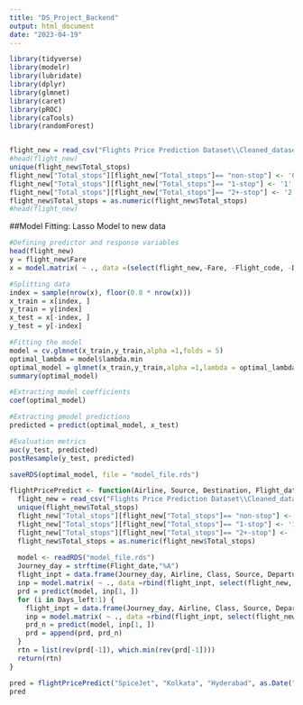 ```yaml
---
title: "DS_Project_Backend"
output: html_document
date: "2023-04-19"
---
```


```r
library(tidyverse)
library(modelr)
library(lubridate)
library(dplyr)
library(glmnet)
library(caret)
library(pROC)
library(caTools)
library(randomForest)


flight_new = read_csv("Flights Price Prediction Dataset\\Cleaned_dataset.csv", show_col_types = FALSE)
#head(flight_new)
unique(flight_new$Total_stops)
flight_new["Total_stops"][flight_new["Total_stops"]== "non-stop"] <- '0'
flight_new["Total_stops"][flight_new["Total_stops"]== "1-stop"] <- '1'
flight_new["Total_stops"][flight_new["Total_stops"]== "2+-stop"] <- '2'
flight_new$Total_stops = as.numeric(flight_new$Total_stops)
#head(flight_new)
```

##Model Fitting: Lasso Model to new data
```r
#Defining predictor and response variables
head(flight_new)
y = flight_new$Fare
x = model.matrix( ~ ., data =(select(flight_new,-Fare, -Flight_code, -Date_of_journey, -Duration_in_hours)))

#Splitting data
index = sample(nrow(x), floor(0.8 * nrow(x)))
x_train = x[index, ]
y_train = y[index]
x_test = x[-index, ]
y_test = y[-index]

#Fitting the model
model = cv.glmnet(x_train,y_train,alpha =1,folds = 5)
optimal_lambda = model$lambda.min
optimal_model = glmnet(x_train,y_train,alpha =1,lambda = optimal_lambda)
summary(optimal_model)

#Extracting model coefficients
coef(optimal_model)
```

```r
#Extracting pmodel predictions
predicted = predict(optimal_model, x_test)

#Evaluation metrics
auc(y_test, predicted)
postResample(y_test, predicted)

saveRDS(optimal_model, file = "model_file.rds")

```

```r

flightPricePredict <- function(Airline, Source, Destination, Flight_date, Days_left, Class, Total_stops, Arrival, Departure){
  flight_new = read_csv("Flights Price Prediction Dataset\\Cleaned_dataset.csv", show_col_types = FALSE)
  unique(flight_new$Total_stops)
  flight_new["Total_stops"][flight_new["Total_stops"]== "non-stop"] <- '0'
  flight_new["Total_stops"][flight_new["Total_stops"]== "1-stop"] <- '1'
  flight_new["Total_stops"][flight_new["Total_stops"]== "2+-stop"] <- '2'
  flight_new$Total_stops = as.numeric(flight_new$Total_stops)
  
  model <- readRDS("model_file.rds")
  Journey_day = strftime(Flight_date,"%A")
  flight_inpt = data.frame(Journey_day, Airline, Class, Source, Departure, Total_stops, Arrival, Destination, Days_left)
  inp = model.matrix( ~ ., data =rbind(flight_inpt, select(flight_new,-Fare, -Flight_code, -Date_of_journey, -Duration_in_hours)))
  prd = predict(model, inp[1, ])
  for (i in Days_left:1) {
    flight_inpt = data.frame(Journey_day, Airline, Class, Source, Departure, Total_stops, Arrival, Destination, Days_left=i)
    inp = model.matrix( ~ ., data =rbind(flight_inpt, select(flight_new,-Fare, -Flight_code, -Date_of_journey, -Duration_in_hours)))
    prd_n = predict(model, inp[1, ])
    prd = append(prd, prd_n)
  }
  rtn = list(rev(prd[-1]), which.min(rev(prd[-1])))
  return(rtn)
}

pred = flightPricePredict("SpiceJet", "Kolkata", "Hyderabad", as.Date("1/02/22"), 15, "Economy", 0, "Before 6 AM", "6 AM - 12 PM") 
pred


```